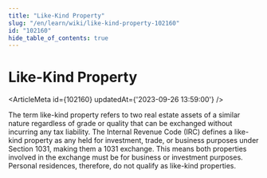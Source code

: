 ```yaml
---
title: "Like-Kind Property"
slug: "/en/learn/wiki/like-kind-property-102160"
id: "102160"
hide_table_of_contents: true
---
```



# Like-Kind Property

<ArticleMeta id={102160} updatedAt={'2023-09-26 13:59:00'} />
<div className='border-solid border-b border-t-0 my-4 border-[var(--ifm-color-gray-300)]' />

The term like-kind property refers to two real estate assets of a similar nature regardless of grade or quality that can be exchanged without incurring any tax liability. The Internal Revenue Code (IRC) defines a like-kind property as any held for investment, trade, or business purposes under Section 1031, making them a 1031 exchange. This means both properties involved in the exchange must be for business or investment purposes. Personal residences, therefore, do not qualify as like-kind properties.

